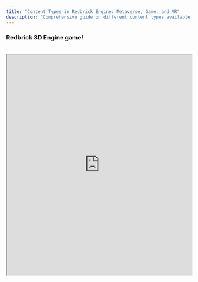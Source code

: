 ```yaml
---
title: "Content Types in Redbrick Engine: Metaverse, Game, and VR"
description: "Comprehensive guide on different content types available in Redbrick Engine and how to utilize them."
---
```


<Callout emoji="🎮">
  <h3 style={{display:'inline', fontSize: '24px', fontWeight: 'bold', color: 'initial'}}>Redbrick 3D Engine game!</h3>
  <br />
  <iframe
    id="studio-iframe"
    width="100%"
    height="600px"
    style={{marginTop: "10px", marginBottom: "10px"}}
    sandbox="allow-pointer-lock allow-scripts allow-same-origin allow-downloads allow-popups allow-popups-to-escape-sandbox allow-forms"
    title="wizlab"
    src="https://creator.redbrick.land/studio/?mode=play&pid=dbc573d8-29f8-4065-a9f4-ac7fa98e40b0&isGuest=true"
    loading="lazy"
  />
</Callout>
<br/>

# Content type

> Provides information about content types.

Before starting a project, you can choose the type of content you want to create. There are three different content types available:

1. **Metaverse**: In this mode, the camera and avatar are set by default. The avatar uses the one set on the Redbrick website, and the camera is configured to always follow the avatar.

2. **Game**: In this mode, the avatar is optional. Users can decide whether to use an avatar and whether the camera should follow the avatar. This option offers high flexibility.

<Callout type="info">
  This mode does not have predefined settings for the camera and avatar.
  Therefore, users must configure these settings themselves.
</Callout>

3. **VR**: This mode supports virtual reality. If you choose the Metaverse and enable VR, the VR camera will be linked to the avatar. In Game mode, the placement of the VR camera can be set according to the user's preference.

<Callout type="warning">
  If you choose a content type and later decide to change it during development,
  there is no need to worry. You can easily change the preset script at any time
  based on your preference.
</Callout>

<Cards>
  <Cards.Card title="Metaverse" href="./content-type#metaverse" />
  <Cards.Card title="Game" href="./content-type#game" />
  <Cards.Card title="VR" href="./content-type#vr-option" />
</Cards>

<br />

<center>![options-image](/images/options.png) Options Images</center>

## Metaverse

In order to get started with the `metaverse`, please select the `metaverse` option before creating a template.

This preset script creates an avatar, a camera, and attaches the camera to the avatar to enable a following effect.

<Callout type="warning" emoji="⚠️">
  You don't have to code this. If you selected `metaverse`, this code will be
  there by default.
</Callout>

```js showLineNumbers copy filename="PresetScript"
const avatar = REDBRICK.AvatarManager.createDefaultAvatar();
const camera = WORLD.getObject("MainCamera");
const followingCamera = avatar.setFollowingCamera(camera);
avatar.setDefaultController();
```

## Game

In the `game` template, there is no code that creates an avatar.

```js showLineNumbers copy filename="PresetScript" {2}
function Start() {
  //nothing
}
```

<Callout type="info" emoji="ℹ️">
  **However:** If you want to create an avatar, you can add avatar creation code
  as seen in the `metaverse` template.
</Callout>

## VR Option

You can toggle the "VR option" while creating a template in order to use it. This will automatically add additional code to `PresetScript`, so you don't have to manually do so.

```js showLineNumbers copy filename="PresetScript"
const avatar = REDBRICK.AvatarManager.createDefaultAvatar();
const camera = WORLD.getObject("MainCamera");
const followingCamera = avatar.setFollowingCamera(camera);
avatar.setDefaultController();
followingCamera.useVR({ VRObject: avatar }); //VR needs to have VRObject
```

<Callout type="warning" emoji="⚠️">
  **NOTE**: VR functionality is compatible exclusively with `perspective`
  cameras.
</Callout>

Additionally, VR can be used with other VRObjects too.

```js showLineNumbers copy filename="VRObject" {3}
const headOfSomething = WORLD.getObject("headOfSomething");
const camera = WORLD.getObject("cameraTitle");
camera.useVR({ VRObject: headOfSomething }); // now you can use VR without an avatar
```

<Callout type="warning" emoji="⚠️">
  **NOTE**: Currently, VR does not render GUIs, so please keep this in mind.
</Callout>

If you choose a game mode and VR settings, the PresetScript might look like this. However, you can customize it as in the previous example (headOfSomething).

```js showLineNumbers copy filename="VR GAME PresetScript"
const camera = WORLD.getObject("MainCamera");
if (!camera) return;
const obj = new THREE.Object3D();
WORLD.add(obj);
obj.position.copy(camera.position);
camera.useVR({ VRObject: obj });
```
